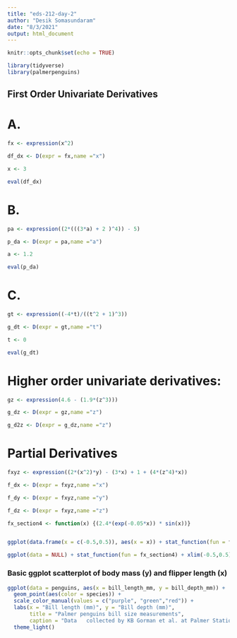 ```yaml
---
title: "eds-212-day-2"
author: "Desik Somasundaram"
date: "8/3/2021"
output: html_document
---
```


```r
knitr::opts_chunk$set(echo = TRUE)

library(tidyverse)
library(palmerpenguins)

```

## First Order Univariate Derivatives

# A.

```r

fx <- expression(x^2)

df_dx <- D(expr = fx,name ="x")

x <- 3

eval(df_dx)

```

# B.

```r

pa <- expression((2*(((3*a) + 2 )^4)) - 5)

p_da <- D(expr = pa,name ="a")

a <- 1.2

eval(p_da)

```

# C.

```r

gt <- expression((-4*t)/((t^2 + 1)^3))

g_dt <- D(expr = gt,name ="t")

t <- 0

eval(g_dt)

```
# Higher order univariate derivatives:

```r
gz <- expression(4.6 - (1.9*(z^3)))

g_dz <- D(expr = gz,name ="z")

g_d2z <- D(expr = g_dz,name ="z")

```


# Partial Derivatives 

```r
fxyz <- expression((2*(x^2)*y) - (3*x) + 1 + (4*(z^4)*x))

f_dx <- D(expr = fxyz,name ="x")

f_dy <- D(expr = fxyz,name ="y")

f_dz <- D(expr = fxyz,name ="z")

```


```r
fx_section4 <- function(x) {(2.4*(exp(-0.05*x)) * sin(x))}


ggplot(data.frame(x = c(-0.5,0.5)), aes(x = x)) + stat_function(fun = fx_section4)

ggplot(data = NULL) + stat_function(fun = fx_section4) + xlim(-0.5,0.5)

```

### Basic ggplot scatterplot of body mass (y) and flipper length (x)

```r

ggplot(data = penguins, aes(x = bill_length_mm, y = bill_depth_mm)) + 
  geom_point(aes(color = species)) + 
  scale_color_manual(values = c("purple", "green","red")) +
  labs(x = "Bill length (mm)", y = "Bill depth (mm)", 
       title = "Palmer penguins bill size measurements", 
       caption = "Data   collected by KB Gorman et al. at Palmer Station", color = "Species") +
  theme_light()

```

